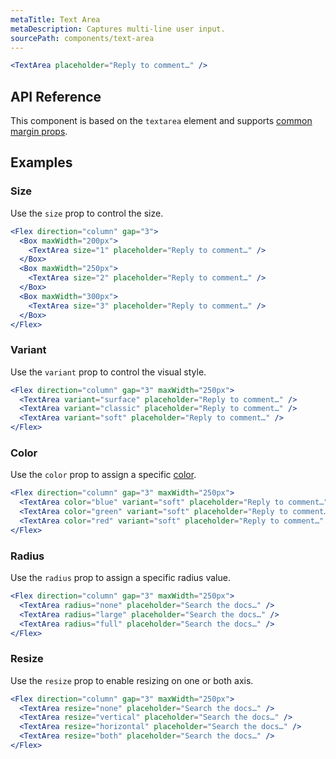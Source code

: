 ```yaml
---
metaTitle: Text Area
metaDescription: Captures multi-line user input.
sourcePath: components/text-area
---
```


```jsx live=true
<TextArea placeholder="Reply to comment…" />
```

## API Reference

This component is based on the `textarea` element and supports [common margin props](/themes/docs/overview/layout#margin-props).

<ThemesPropsTable defs="textAreaPropDefs" />

## Examples

### Size

Use the `size` prop to control the size.

```jsx live=true
<Flex direction="column" gap="3">
  <Box maxWidth="200px">
    <TextArea size="1" placeholder="Reply to comment…" />
  </Box>
  <Box maxWidth="250px">
    <TextArea size="2" placeholder="Reply to comment…" />
  </Box>
  <Box maxWidth="300px">
    <TextArea size="3" placeholder="Reply to comment…" />
  </Box>
</Flex>
```

### Variant

Use the `variant` prop to control the visual style.

```jsx live=true
<Flex direction="column" gap="3" maxWidth="250px">
  <TextArea variant="surface" placeholder="Reply to comment…" />
  <TextArea variant="classic" placeholder="Reply to comment…" />
  <TextArea variant="soft" placeholder="Reply to comment…" />
</Flex>
```

### Color

Use the `color` prop to assign a specific [color](/themes/docs/theme/color).

```jsx live=true
<Flex direction="column" gap="3" maxWidth="250px">
  <TextArea color="blue" variant="soft" placeholder="Reply to comment…" />
  <TextArea color="green" variant="soft" placeholder="Reply to comment…" />
  <TextArea color="red" variant="soft" placeholder="Reply to comment…" />
</Flex>
```

### Radius

Use the `radius` prop to assign a specific radius value.

```jsx live=true
<Flex direction="column" gap="3" maxWidth="250px">
  <TextArea radius="none" placeholder="Search the docs…" />
  <TextArea radius="large" placeholder="Search the docs…" />
  <TextArea radius="full" placeholder="Search the docs…" />
</Flex>
```

### Resize

Use the `resize` prop to enable resizing on one or both axis.

```jsx live=true
<Flex direction="column" gap="3" maxWidth="250px">
  <TextArea resize="none" placeholder="Search the docs…" />
  <TextArea resize="vertical" placeholder="Search the docs…" />
  <TextArea resize="horizontal" placeholder="Search the docs…" />
  <TextArea resize="both" placeholder="Search the docs…" />
</Flex>
```
